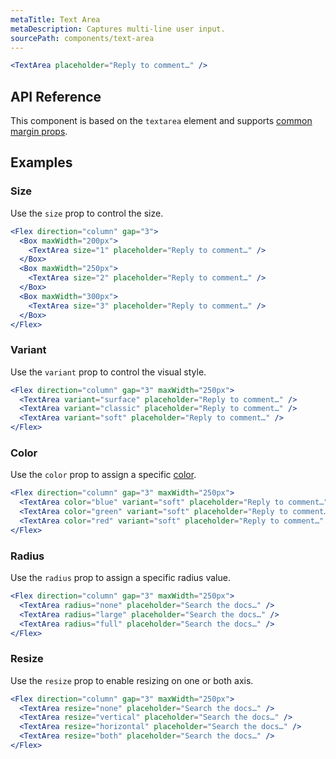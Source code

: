 ```yaml
---
metaTitle: Text Area
metaDescription: Captures multi-line user input.
sourcePath: components/text-area
---
```


```jsx live=true
<TextArea placeholder="Reply to comment…" />
```

## API Reference

This component is based on the `textarea` element and supports [common margin props](/themes/docs/overview/layout#margin-props).

<ThemesPropsTable defs="textAreaPropDefs" />

## Examples

### Size

Use the `size` prop to control the size.

```jsx live=true
<Flex direction="column" gap="3">
  <Box maxWidth="200px">
    <TextArea size="1" placeholder="Reply to comment…" />
  </Box>
  <Box maxWidth="250px">
    <TextArea size="2" placeholder="Reply to comment…" />
  </Box>
  <Box maxWidth="300px">
    <TextArea size="3" placeholder="Reply to comment…" />
  </Box>
</Flex>
```

### Variant

Use the `variant` prop to control the visual style.

```jsx live=true
<Flex direction="column" gap="3" maxWidth="250px">
  <TextArea variant="surface" placeholder="Reply to comment…" />
  <TextArea variant="classic" placeholder="Reply to comment…" />
  <TextArea variant="soft" placeholder="Reply to comment…" />
</Flex>
```

### Color

Use the `color` prop to assign a specific [color](/themes/docs/theme/color).

```jsx live=true
<Flex direction="column" gap="3" maxWidth="250px">
  <TextArea color="blue" variant="soft" placeholder="Reply to comment…" />
  <TextArea color="green" variant="soft" placeholder="Reply to comment…" />
  <TextArea color="red" variant="soft" placeholder="Reply to comment…" />
</Flex>
```

### Radius

Use the `radius` prop to assign a specific radius value.

```jsx live=true
<Flex direction="column" gap="3" maxWidth="250px">
  <TextArea radius="none" placeholder="Search the docs…" />
  <TextArea radius="large" placeholder="Search the docs…" />
  <TextArea radius="full" placeholder="Search the docs…" />
</Flex>
```

### Resize

Use the `resize` prop to enable resizing on one or both axis.

```jsx live=true
<Flex direction="column" gap="3" maxWidth="250px">
  <TextArea resize="none" placeholder="Search the docs…" />
  <TextArea resize="vertical" placeholder="Search the docs…" />
  <TextArea resize="horizontal" placeholder="Search the docs…" />
  <TextArea resize="both" placeholder="Search the docs…" />
</Flex>
```
